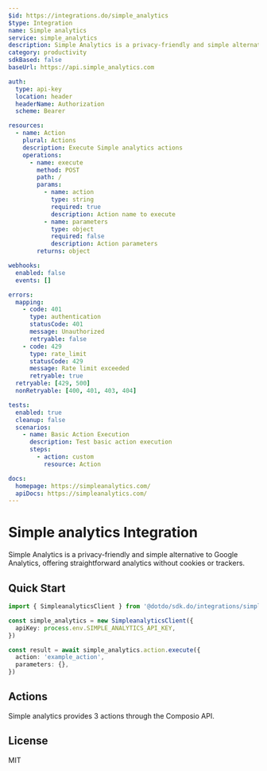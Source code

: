 ```yaml
---
$id: https://integrations.do/simple_analytics
$type: Integration
name: Simple analytics
service: simple_analytics
description: Simple Analytics is a privacy-friendly and simple alternative to Google Analytics, offering straightforward analytics without cookies or trackers.
category: productivity
sdkBased: false
baseUrl: https://api.simple_analytics.com

auth:
  type: api-key
  location: header
  headerName: Authorization
  scheme: Bearer

resources:
  - name: Action
    plural: Actions
    description: Execute Simple analytics actions
    operations:
      - name: execute
        method: POST
        path: /
        params:
          - name: action
            type: string
            required: true
            description: Action name to execute
          - name: parameters
            type: object
            required: false
            description: Action parameters
        returns: object

webhooks:
  enabled: false
  events: []

errors:
  mapping:
    - code: 401
      type: authentication
      statusCode: 401
      message: Unauthorized
      retryable: false
    - code: 429
      type: rate_limit
      statusCode: 429
      message: Rate limit exceeded
      retryable: true
  retryable: [429, 500]
  nonRetryable: [400, 401, 403, 404]

tests:
  enabled: true
  cleanup: false
  scenarios:
    - name: Basic Action Execution
      description: Test basic action execution
      steps:
        - action: custom
          resource: Action

docs:
  homepage: https://simpleanalytics.com/
  apiDocs: https://simpleanalytics.com/
---
```


# Simple analytics Integration

Simple Analytics is a privacy-friendly and simple alternative to Google Analytics, offering straightforward analytics without cookies or trackers.

## Quick Start

```typescript
import { SimpleanalyticsClient } from '@dotdo/sdk.do/integrations/simple_analytics'

const simple_analytics = new SimpleanalyticsClient({
  apiKey: process.env.SIMPLE_ANALYTICS_API_KEY,
})

const result = await simple_analytics.action.execute({
  action: 'example_action',
  parameters: {},
})
```

## Actions

Simple analytics provides 3 actions through the Composio API.

## License

MIT
